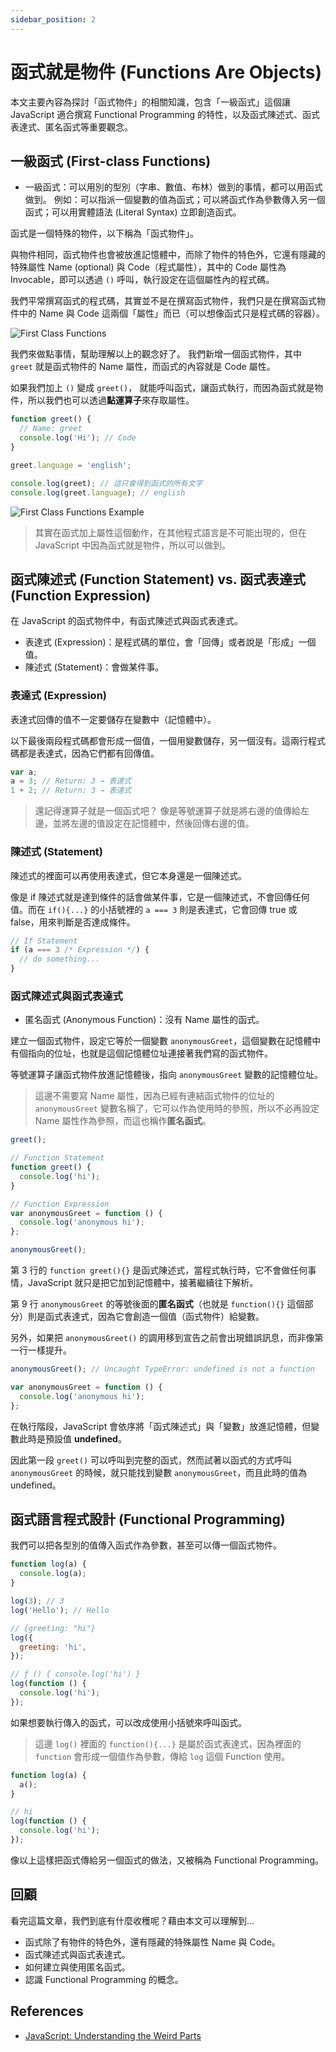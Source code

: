```yaml
---
sidebar_position: 2
---
```


# 函式就是物件 (Functions Are Objects)

本文主要內容為探討「函式物件」的相關知識，包含「一級函式」這個讓 JavaScript 適合撰寫 Functional Programming 的特性，以及函式陳述式、函式表達式、匿名函式等重要觀念。

## 一級函式 (First-class Functions)

- 一級函式：可以用別的型別（字串、數值、布林）做到的事情，都可以用函式做到。
  例如：可以指派一個變數的值為函式；可以將函式作為參數傳入另一個函式；可以用實體語法 (Literal Syntax) 立即創造函式。

函式是一個特殊的物件，以下稱為「函式物件」。

與物件相同，函式物件也會被放進記憶體中，而除了物件的特色外，它還有隱藏的特殊屬性 Name (optional) 與 Code（程式屬性），其中的 Code 屬性為 Invocable，即可以透過 `()` 呼叫，執行設定在這個屬性內的程式碼。

我們平常撰寫函式的程式碼，其實並不是在撰寫函式物件，我們只是在撰寫函式物件中的 Name 與 Code 這兩個「屬性」而已（可以想像函式只是程式碼的容器）。

![First Class Functions](https://i.imgur.com/NNI4kmU.png)

我們來做點事情，幫助理解以上的觀念好了。
我們新增一個函式物件，其中 `greet` 就是函式物件的 Name 屬性，而函式的內容就是 Code 屬性。

如果我們加上 `()` 變成 `greet()`， 就能呼叫函式，讓函式執行，而因為函式就是物件，所以我們也可以透過**點運算子**來存取屬性。

```javascript
function greet() {
  // Name: greet
  console.log('Hi'); // Code
}

greet.language = 'english';

console.log(greet); // 這只會得到函式的所有文字
console.log(greet.language); // english
```

![First Class Functions Example](https://i.imgur.com/D7EXbm9.png)

> 其實在函式加上屬性這個動作，在其他程式語言是不可能出現的，但在 JavaScript 中因為函式就是物件，所以可以做到。

## 函式陳述式 (Function Statement) vs. 函式表達式 (Function Expression)

在 JavaScript 的函式物件中，有函式陳述式與函式表達式。

- 表達式 (Expression)：是程式碼的單位，會「回傳」或者說是「形成」一個值。
- 陳述式 (Statement)：會做某件事。

### 表達式 (Expression)

表達式回傳的值不一定要儲存在變數中（記憶體中）。

以下最後兩段程式碼都會形成一個值，一個用變數儲存，另一個沒有。這兩行程式碼都是表達式，因為它們都有回傳值。

```javascript
var a;
a = 3; // Return: 3 → 表達式
1 + 2; // Return: 3 → 表達式
```

> 還記得運算子就是一個函式吧？
> 像是等號運算子就是將右邊的值傳給左邊，並將左邊的值設定在記憶體中，然後回傳右邊的值。

### 陳述式 (Statement)

陳述式的裡面可以再使用表達式，但它本身還是一個陳述式。

像是 if 陳述式就是達到條件的話會做某件事，它是一個陳述式，不會回傳任何值。而在 `if(){...}` 的小括號裡的 `a === 3` 則是表達式，它會回傳 true 或 false，用來判斷是否達成條件。

```javascript
// If Statement
if (a === 3 /* Expression */) {
  // do something...
}
```

### 函式陳述式與函式表達式

- 匿名函式 (Anonymous Function)：沒有 Name 屬性的函式。

建立一個函式物件，設定它等於一個變數 `anonymousGreet`，這個變數在記憶體中有個指向的位址，也就是這個記憶體位址連接著我們寫的函式物件。

等號運算子讓函式物件放進記憶體後，指向 `anonymousGreet` 變數的記憶體位址。

> 這邊不需要寫 Name 屬性，因為已經有連結函式物件的位址的 `anonymousGreet` 變數名稱了，它可以作為使用時的參照，所以不必再設定 Name 屬性作為參照，而這也稱作**匿名函式**。

```javascript
greet();

// Function Statement
function greet() {
  console.log('hi');
}

// Function Expression
var anonymousGreet = function () {
  console.log('anonymous hi');
};

anonymousGreet();
```

第 3 行的 `function greet(){}` 是函式陳述式，當程式執行時，它不會做任何事情，JavaScript 就只是把它加到記憶體中，接著繼續往下解析。

第 9 行 `anonymousGreet` 的等號後面的**匿名函式**（也就是 `function(){}` 這個部分）則是函式表達式，因為它會創造一個值（函式物件）給變數。

另外，如果把 `anonymousGreet()` 的調用移到宣告之前會出現錯誤訊息，而非像第一行一樣提升。

```javascript
anonymousGreet(); // Uncaught TypeError: undefined is not a function

var anonymousGreet = function () {
  console.log('anonymous hi');
};
```

在執行階段，JavaScript 會依序將「函式陳述式」與「變數」放進記憶體，但變數此時是預設值 **undefined**。

因此第一段 `greet()` 可以呼叫到完整的函式，然而試著以函式的方式呼叫 `anonymousGreet` 的時候，就只能找到變數 `anonymousGreet`，而且此時的值為 undefined。

## 函式語言程式設計 (Functional Programming)

我們可以把各型別的值傳入函式作為參數，甚至可以傳一個函式物件。

```javascript
function log(a) {
  console.log(a);
}

log(3); // 3
log('Hello'); // Hello

// {greeting: "hi"}
log({
  greeting: 'hi',
});

// ƒ () { console.log('hi') }
log(function () {
  console.log('hi');
});
```

如果想要執行傳入的函式，可以改成使用小括號來呼叫函式。

> 這邊 `log()` 裡面的 `function(){...}` 是屬於函式表達式，因為裡面的 `function` 會形成一個值作為參數，傳給 `log` 這個 Function 使用。

```javascript
function log(a) {
  a();
}

// hi
log(function () {
  console.log('hi');
});
```

像以上這樣把函式傳給另一個函式的做法，又被稱為 Functional Programming。

## 回顧

看完這篇文章，我們到底有什麼收穫呢？藉由本文可以理解到…

- 函式除了有物件的特色外，還有隱藏的特殊屬性 Name 與 Code。
- 函式陳述式與函式表達式。
- 如何建立與使用匿名函式。
- 認識 Functional Programming 的概念。

## References

- [JavaScript: Understanding the Weird Parts](https://www.udemy.com/course/understand-javascript/)
